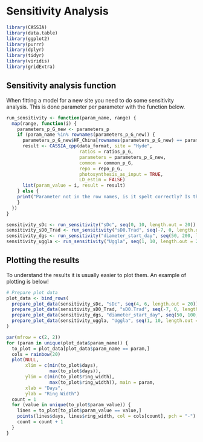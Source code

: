 # Sensitivity Analysis

```r
library(CASSIA)
library(data.table)
library(ggplot2)
library(purrr)
library(dplyr)
library(tidyr)
library(viridis)
library(gridExtra)
```

## Sensitivity analysis function

When fitting a model for a new site you need to do some sensitivity analysis. This is done parameter per parameter with the function below.

```r
run_sensitivity <- function(param_name, range) {
  map(range, function(i) {
    parameters_p_G_new <- parameters_p
    if (param_name %in% rownames(parameters_p_G_new)) {
      parameters_p_G_new$HF_China[rownames(parameters_p_G_new) == param_name] <- i
      result <- CASSIA_cpp(data_format, site = "Hyde",
                           ratios = ratios_p_G,
                           parameters = parameters_p_G_new,
                           common = common_p_G,
                           repo = repo_p_G,
                           photosynthesis_as_input = TRUE,
                           LD_estim = FALSE)
      list(param_value = i, result = result)
    } else {
    print("Parameter not in the row names, is it spelt correctly? Is there an underscore rather than a dot?")
    }
  })
}

sensitivity_sDc <- run_sensitivity("sDc", seq(0, 10, length.out = 20))
sensitivity_sD0_Trad <- run_sensitivity("sD0.Trad", seq(-7, 0, length.out = 20))
sensitivity_dgs <- run_sensitivity("diameter_start_day", seq(50, 200, length.out = 20))
sensitivity_uggla <- run_sensitivity("Uggla", seq(1, 10, length.out = 20))
```

## Plotting the results

To understand the results it is usually easier to plot them. An example of plotting is below!

``` r
# Prepare plot data
plot_data <- bind_rows(
  prepare_plot_data(sensitivity_sDc, "sDc", seq(4, 6, length.out = 20)),
  prepare_plot_data(sensitivity_sD0_Trad, "sD0.Trad", seq(-7, 0, length.out = 20)),
  prepare_plot_data(sensitivity_dgs, "diameter_start_day", seq(50, 100, length.out = 20)),
  prepare_plot_data(sensitivity_uggla, "Uggla", seq(1, 10, length.out = 20))
)

par(mfrow = c(2, 2))
for (param in unique(plot_data$param_name)) {
  to_plot = plot_data[plot_data$param_name == param,]
  cols = rainbow(20)
  plot(NULL,
       xlim = c(min(to_plot$days),
                max(to_plot$days)),
       ylim = c(min(to_plot$ring_width), 
                max(to_plot$ring_width)), main = param,
       xlab = "Days",
       ylab = "Ring Width")
  count = 1
  for (value in unique(to_plot$param_value)) {
    lines = to_plot[to_plot$param_value == value,]
    points(lines$days, lines$ring_width, col = cols[count], pch = "-")
    count = count + 1
  }
}
```


